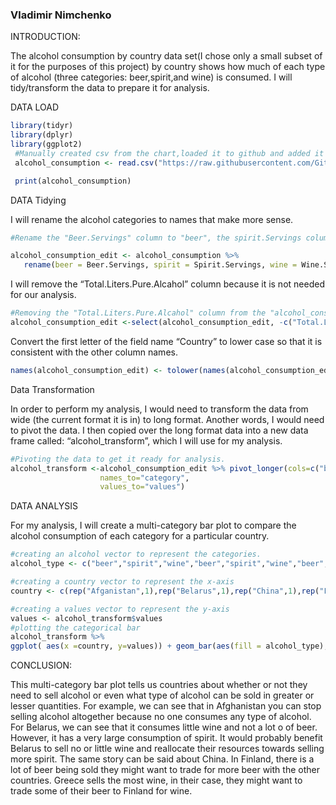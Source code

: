 
### Vladimir Nimchenko

INTRODUCTION:

The alcohol consumption by country data set(I chose only a small subset of it for the purposes of this project) by country shows how much of each type of alcohol (three categories: beer,spirit,and wine) is consumed. I will tidy/transform the data to prepare it for analysis.
 
DATA LOAD

```{r}
library(tidyr)
library(dplyr)
library(ggplot2)
 #Manually created csv from the chart,loaded it to github and added it to an object called: "alcohol_consumption"
 alcohol_consumption <- read.csv("https://raw.githubusercontent.com/GitHub-Vlad/Data-Science/main/Alcohol%20Consumption%20by%20Country.csv",header = TRUE)

 print(alcohol_consumption)
```

DATA Tidying 

I will rename the alcohol categories to names that make more sense.
```{r}
#Rename the "Beer.Servings" column to "beer", the spirit.Servings column to "spirit" and the "Wine.Servings" column to "wine" I will then copy the updated data frame to a new data frame called: "alcohol_consumption_edit".

alcohol_consumption_edit <- alcohol_consumption %>% 
   rename(beer = Beer.Servings, spirit = Spirit.Servings, wine = Wine.Servings)
```


I will remove the "Total.Liters.Pure.Alcahol" column because it is not needed for our analysis.
```{r}
#Removing the "Total.Liters.Pure.Alcahol" column from the "alcohol_consumption_edit" data frame.
alcohol_consumption_edit <-select(alcohol_consumption_edit, -c("Total.Liters.Pure.Alcahol"))
```


Convert the first letter of the field name "Country" to lower case so that it is consistent with the other column names.
```{r}
names(alcohol_consumption_edit) <- tolower(names(alcohol_consumption_edit))
```



Data Transformation


In order to perform my analysis, I would need to transform the data from wide (the current format it is in) to long format. Another words, I would need to pivot the data. I then copied over the long format data into a new data frame called: "alcohol_transform", which I will use for my analysis.

```{r}
#Pivoting the data to get it ready for analysis.
alcohol_transform <-alcohol_consumption_edit %>% pivot_longer(cols=c("beer","spirit","wine"),
                    names_to="category",
                    values_to="values") 

```




DATA ANALYSIS

For my analysis, I will create a multi-category bar plot to compare the alcohol consumption of each category for a particular country.

```{r}
#creating an alcohol vector to represent the categories.
alcohol_type <- c("beer","spirit","wine","beer","spirit","wine","beer","spirit","wine","beer","spirit","wine", "beer","spirit","wine")

#creating a country vector to represent the x-axis
country <- c(rep("Afganistan",1),rep("Belarus",1),rep("China",1),rep("Finland",1),rep("Greece",1))

#creating a values vector to represent the y-axis
values <- alcohol_transform$values
#plotting the categorical bar
alcohol_transform %>%   
ggplot( aes(x =country, y=values)) + geom_bar(aes(fill = alcohol_type), position = "dodge",stat='identity')


```



CONCLUSION:

This multi-category bar plot tells us countries about whether or not they need to sell alcohol or even what type of alcohol can be sold in greater or lesser quantities. For example, we can see that in Afghanistan you can stop selling alcohol altogether because no one consumes any type of alcohol. For Belarus, we can see that it consumes little wine and not a lot o of beer. However, it has a very large consumption of spirit. It would probably benefit Belarus to sell no or little wine and reallocate  their resources towards selling more spirit. The same story can be said about China. In Finland, there is a lot of beer being sold they might want to trade for more beer with the other countries. Greece sells the most wine, in their case, they might want to trade some of their beer to Finland for wine. 



